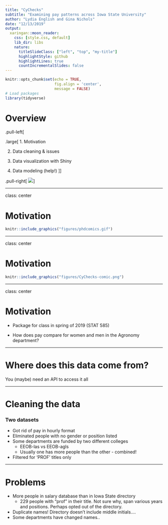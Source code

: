 ```yaml
---
title: "CyChecks"
subtitle: "Examining pay patterns across Iowa State University"
author: "Lydia English and Gina Nichols"
date: "12/13/2019"
output:
  xaringan::moon_reader:
    css: [style.css, default]
    lib_dir: libs
    nature:
      titleSlideClass: ["left", "top", "my-title"]
      highlightStyle: github
      highlightLines: true
      countIncrementalSlides: false
---
```



```r
knitr::opts_chunk$set(echo = TRUE,  
                      fig.align = 'center', 
                      message = FALSE)
# Load packages
library(tidyverse)
```


# Overview
.pull-left[

.large[ 1. Motivation

2. Data cleaning & issues

3. Data visualization with Shiny

4. Data modeling (help!) ]]

.pull-right[
![](figures/CyChecks_hexsticker.png)
]

---

class: center

# Motivation

```r
knitr::include_graphics("figures/phdcomics.gif")
```

---

class: center

# Motivation

```r
knitr::include_graphics("figures/CyChecks-comic.png")
```

---

class: center

# Motivation

- Package for class in spring of 2019 (STAT 585)

- How does pay compare for women and men in the Agronomy department?

---

# Where does this data come from?



You (maybe) need an API to access it all

---

# Cleaning the data

### Two datasets

- Got rid of pay in hourly format
- Eliminated people with no gender or position listed
- Some departments are funded by two different colleges
  - EEOB-las vs EEOB-agls
  - Usually one has more people than the other - combined! 
- Filtered for 'PROF' titles only 
  
---
  
# Problems 
- More people in salary database than in Iowa State directory
  - 229 people with "prof" in their title. Not sure why, span various years and positions. Perhaps opted out of the directory. 
- Duplicate names! Directory doesn't include middle initials....
- Some departments have changed names..


